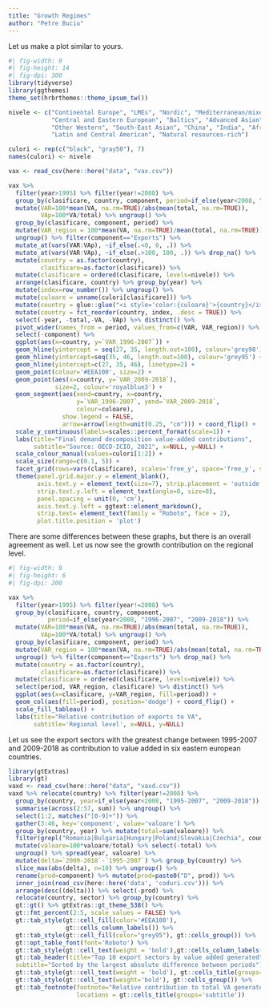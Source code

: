 ```yaml
---
title: "Growth Regimes"
author: "Petre Buciu"
---
```


Let us make a plot similar to yours.

```r
#| fig-width: 9
#| fig-height: 14
#| fig-dpi: 300
library(tidyverse)
library(ggthemes)
theme_set(hrbrthemes::theme_ipsum_tw())

nivele <- c("Continental Europe", "LMEs", "Nordic", "Mediterranean/mixed", 
            "Central and Eastern European", "Baltics", "Advanced Asian", 
            "Other Western", "South-East Asian", "China", "India", "African", 
            "Latin and Central American", "Natural resources-rich")

culori <- rep(c("black", "gray50"), 7) 
names(culori) <- nivele

vax <- read_csv(here::here("data", "vax.csv"))

vax %>% 
  filter(year>1995) %>% filter(year!=2008) %>% 
  group_by(clasificare, country, component, period=if_else(year<2008, "1996-2007", "2009-2018")) %>%
  mutate(VAR=100*mean(VA, na.rm=TRUE)/abs(mean(total, na.rm=TRUE)), 
         VAp=100*VA/total) %>% ungroup() %>%
  group_by(clasificare, component, period) %>% 
  mutate(VAR_region = 100*mean(VA, na.rm=TRUE)/mean(total, na.rm=TRUE)) %>% 
  ungroup() %>% filter(component=="Exports") %>% 
  mutate_at(vars(VAR:VAp), ~if_else(.<0, 0, .)) %>% 
  mutate_at(vars(VAR:VAp), ~if_else(.>100, 100, .)) %>% drop_na() %>%
  mutate(country = as.factor(country), 
         clasificare=as.factor(clasificare)) %>% 
  mutate(clasificare = ordered(clasificare, levels=nivele)) %>%
  arrange(clasificare, country) %>% group_by(year) %>% 
  mutate(index=row_number()) %>% ungroup() %>%
  mutate(culoare = unname(culori[clasificare])) %>% 
  mutate(country = glue::glue("<i style='color:{culoare}'>{country}</i>")) %>%
  mutate(country = fct_reorder(country, index, .desc = TRUE)) %>%
  select(-year, -total,-VA, -VAp) %>% distinct() %>% 
  pivot_wider(names_from = period, values_from=c(VAR, VAR_region)) %>%
  select(-component) %>% 
  ggplot(aes(x=country, y=`VAR_1996-2007`)) + 
  geom_hline(yintercept = seq(27, 35, length.out=100), colour='grey98') +
  geom_hline(yintercept=seq(35, 46, length.out=100), colour='grey95') +
  geom_hline(yintercept=c(27, 35, 46), linetype=2) +
  geom_point(colour='#EEA100', size=2) + 
  geom_point(aes(x=country, y=`VAR_2009-2018`), 
             size=2, colour='royalblue3') + 
  geom_segment(aes(xend=country, x=country, 
                   y=`VAR_1996-2007`, yend=`VAR_2009-2018`,
                   colour=culoare), 
               show.legend = FALSE,
               arrow=arrow(length=unit(0.25, "cm"))) + coord_flip() +
  scale_y_continuous(labels=scales::percent_format(scale=1)) +
  labs(title="Final demand decomposition value-added contributions", 
       subtitle="Source: OECD-ICIO, 2021", x=NULL, y=NULL) +
  scale_colour_manual(values=culori[1:2]) +
  scale_size(range=c(0.1, 5)) +
  facet_grid(rows=vars(clasificare), scales='free_y', space='free_y', switch = 'y') +
  theme(panel.grid.major.y = element_blank(),
        axis.text.y = element_text(size=7), strip.placement = 'outside',
        strip.text.y.left = element_text(angle=0, size=8),
        panel.spacing = unit(0, 'cm'),
        axis.text.y.left = ggtext::element_markdown(),
        strip.text= element_text(family = "Roboto", face = 2),
        plot.title.position = 'plot') 

```

There are some differences between these graphs, but there is an overall agreement as well. Let us now see the growth contribution on the regional level.

```r
#| fig-width: 9
#| fig-height: 6
#| fig-dpi: 200

vax %>% 
  filter(year>1995) %>% filter(year!=2008) %>%
  group_by(clasificare, country, component, 
           period=if_else(year<2008, "1996-2007", "2009-2018")) %>%
  mutate(VAR=100*mean(VA, na.rm=TRUE)/abs(mean(total, na.rm=TRUE)), 
         VAp=100*VA/total) %>% ungroup() %>%
  group_by(clasificare, component, period) %>% 
  mutate(VAR_region = 100*mean(VA, na.rm=TRUE)/abs(mean(total, na.rm=TRUE))) %>% 
  ungroup() %>% filter(component=="Exports") %>% drop_na() %>%
  mutate(country = as.factor(country), 
         clasificare=as.factor(clasificare)) %>% 
  mutate(clasificare = ordered(clasificare, levels=nivele)) %>% 
  select(period, VAR_region, clasificare) %>% distinct() %>% 
  ggplot(aes(x=clasificare, y=VAR_region, fill=perioad)) + 
  geom_col(aes(fill=period), position='dodge') + coord_flip() +
  scale_fill_tableau() +
  labs(title="Relative contribution of exports to VA", 
       subtitle='Regional level', x=NULL, y=NULL)
```

Let us see the export sectors with the greatest change between 1995-2007 and 2009-2018 as contribution to value added in six eastern european countries.

```r
library(gtExtras)
library(gt)
vaxd <- read_csv(here::here("data", "vaxd.csv"))
vaxd %>% relocate(country) %>% filter(year!=2008) %>%
  group_by(country, year=if_else(year<2008, "1995-2007", "2009-2018")) %>% 
  summarise(across(2:57, sum)) %>% ungroup() %>% 
  select(1:2, matches("[0-9]+")) %>% 
  gather(3:46, key='component', value='valoare') %>% 
  group_by(country, year) %>% mutate(total=sum(valoare)) %>% 
  filter(grepl("Romania|Bulgaria|Hungary|Poland|Slovakia|Czechia", country)) %>% 
  mutate(valoare=100*valoare/total) %>% select(-total) %>% 
  ungroup() %>% spread(year, valoare) %>% 
  mutate(delta=`2009-2018`-`1995-2007`) %>% group_by(country) %>% 
  slice_max(abs(delta), n=10) %>% ungroup() %>% 
  rename(prod=component) %>% mutate(prod=paste0("D", prod)) %>% 
  inner_join(read_csv(here::here('data', 'coduri.csv'))) %>% 
  arrange(desc((delta))) %>% select(-prod) %>% 
  relocate(country, sector) %>% group_by(country) %>% 
  gt::gt() %>% gtExtras::gt_theme_538() %>% 
  gt::fmt_percent(2:5, scale_values = FALSE) %>% 
  gt::tab_style(gt::cell_fill(color='#EEA100'), 
                gt::cells_column_labels()) %>% 
  gt::tab_style(gt::cell_fill(color="grey95"), gt::cells_group()) %>% 
  gt::opt_table_font(font='Roboto') %>%
  gt::tab_style(gt::cell_text(weight = 'bold'),gt::cells_column_labels()) %>%
  gt::tab_header(title="Top 10 export sectors by value added generated",
  subtitle="Sorted by the largest absolute difference between periods") %>%
  gt::tab_style(gt::cell_text(weight = 'bold'), gt::cells_title(groups='title')) %>%
  gt::tab_style(gt::cell_text(weight='bold'), gt::cells_group()) %>%
  gt::tab_footnote(footnote="Relative contribution to total VA generated by exports",
                   locations = gt::cells_title(groups='subtitle'))

```
